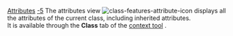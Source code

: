 [[Property:title|Attributes]]
[[Property:weight|-5]]
The attributes view  [[Image:class-features-attribute-icon]] displays all the attributes of the current class, including inherited attributes. <br/>
It is available through the '''Class''' tab of the [[EiffelStudio window overview|context tool]] . 

{{seealso| '''See Also''' <br/>
[[Routines|Routines]]  }}




